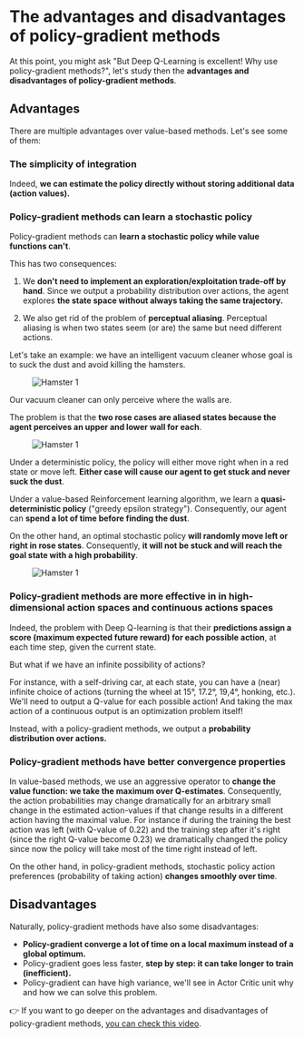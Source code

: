 # The advantages and disadvantages of policy-gradient methods

At this point, you might ask "But Deep Q-Learning is excellent! Why use policy-gradient methods?", let's study then the **advantages and disadvantages of policy-gradient methods**.

## Advantages

There are multiple advantages over value-based methods. Let's see some of them:

### The simplicity of integration

Indeed, **we can estimate the policy directly without storing additional data (action values).**

### Policy-gradient methods can learn a stochastic policy

Policy-gradient methods can **learn a stochastic policy while value functions can't**.

This has two consequences:

1. We **don't need to implement an exploration/exploitation trade-off by hand**. Since we output a probability distribution over actions, the agent explores **the state space without always taking the same trajectory.**

2. We also get rid of the problem of **perceptual aliasing**. Perceptual aliasing is when two states seem (or are) the same but need different actions.

Let's take an example: we have an intelligent vacuum cleaner whose goal is to suck the dust and avoid killing the hamsters.

<figure class="image table text-center m-0 w-full">
  <img src="https://huggingface.co/datasets/huggingface-deep-rl-course/course-images/resolve/main/en/unit6/hamster1.jpg" alt="Hamster 1"/>
</figure>

Our vacuum cleaner can only perceive where the walls are.

The problem is that the **two rose cases are aliased states because the agent perceives an upper and lower wall for each**.

<figure class="image table text-center m-0 w-full">
  <img src="https://huggingface.co/datasets/huggingface-deep-rl-course/course-images/resolve/main/en/unit6/hamster2.jpg" alt="Hamster 1"/>
</figure>

Under a deterministic policy, the policy will either move right when in a red state or move left. **Either case will cause our agent to get stuck and never suck the dust**.

Under a value-based Reinforcement learning algorithm, we learn a **quasi-deterministic policy** ("greedy epsilon strategy"). Consequently, our agent can **spend a lot of time before finding the dust**.

On the other hand, an optimal stochastic policy **will randomly move left or right in rose states**. Consequently, **it will not be stuck and will reach the goal state with a high probability**.

<figure class="image table text-center m-0 w-full">
  <img src="https://huggingface.co/datasets/huggingface-deep-rl-course/course-images/resolve/main/en/unit6/hamster3.jpg" alt="Hamster 1"/>
</figure>

### Policy-gradient methods are more effective in in high-dimensional action spaces and continuous actions spaces

Indeed, the problem with Deep Q-learning is that their **predictions assign a score (maximum expected future reward) for each possible action**, at each time step, given the current state.

But what if we have an infinite possibility of actions?

For instance, with a self-driving car, at each state, you can have a (near) infinite choice of actions (turning the wheel at 15°, 17.2°, 19,4°, honking, etc.). We'll need to output a Q-value for each possible action! And taking the max action of a continuous output is an optimization problem itself!

Instead, with a policy-gradient methods, we output a **probability distribution over actions.**

### Policy-gradient methods have better convergence properties
In value-based methods, we use an aggressive operator to **change the value function: we take the maximum over Q-estimates**.
Consequently, the action probabilities may change dramatically for an arbitrary small change in the estimated action-values if that change results in a different action having the maximal value.
For instance if during the training the best action was left (with Q-value of 0.22) and the training step after it's right (since the right Q-value become 0.23) we dramatically changed the policy since now the policy will take most of the time right instead of left.

On the other hand, in policy-gradient methods, stochastic policy action preferences (probability of taking action) **changes smoothly over time**.

## Disadvantages

Naturally, policy-gradient methods have also some disadvantages:

- **Policy-gradient converge a lot of time on a local maximum instead of a global optimum.**
- Policy-gradient goes less faster, **step by step: it can take longer to train (inefficient).**
- Policy-gradient can have high variance, we'll see in Actor Critic unit why and how we can solve this problem.

👉 If you want to go deeper on the advantages and disadvantages of policy-gradient methods, [you can check this video](https://youtu.be/y3oqOjHilio).
